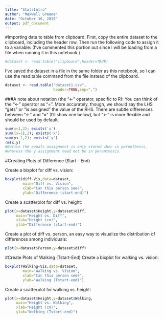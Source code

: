 ```yaml
---
title: "StatsIntro"
author: "Maxwell Greene"
date: "October 16, 2019"
output: pdf_document
---
```


#Importing data to table from clipboard:
First, copy the entire dataset to the clipboard, including the header row.
Then run the following code to assign it to a variable:
(I've commented this portion out since I will be loading from a file when running it in this notebook.)
```r
#dataset <- read.table("clipboard",header=TRUE)
```

I've saved the dataset in a file in the same folder as this notebook, so I can use the read.table command from the file instead of the clipboard.
```r
dataset <- read.table("dataset1.csv",
                      header=TRUE,sep=",")
```

###A note about notation (the "<-" operator, specific to R):
You can think of the "<-" operator as "=". More accurately, though, we should say the LHS "gets" or "is assigned" the value of the RHS. There are subtle differences between "<-" and "=" (I'll show one below), but "<-" is more flexible and should be used by default.
```r
sum(x=1,2); exists('x')
sum((x=1),2); exists('x')
sum(y<-1,2); exists('y')
rm(x,y)
#Notice the equals assignment is only stored when in perenthesis,
#whereas the y assignment need not be in perenthesis.
```

#Creating Plots of Difference (Start - End)

Create a bixplot for diff vs. vision:
```r
boxplot(diff~Vis,data=dataset,
        main="Diff vs. Vision",
        xlab="Can this person see?",
        ylab="Difference (start-end)")
```

Create a scatterplot for diff vs. height:
```r
plot(x=dataset$Height,y=dataset$diff,
     main="Height vs. Diff",
     xlab="Height (cm)",
     ylab="Difference (start-end)")
```

Create a plot of diff vs. person, an easy way to visualize the distribution of differences among individuals:
```r
plot(x=dataset$Person,y=dataset$diff)
```

#Create Plots of Walking (Tstart-End)
Create a bixplot for walking vs. vision:
```r
boxplot(Walking~Vis,data=dataset,
        main="Walking vs. Vision",
        xlab="Can this person see?",
        ylab="Walking (Tstart-end)")
```

Create a scatterplot for walking vs. height:
```r
plot(x=dataset$Height,y=dataset$Walking,
     main="Height vs. Walking",
     xlab="Height (cm)",
     ylab="Walking (Tstart-end)")
```






